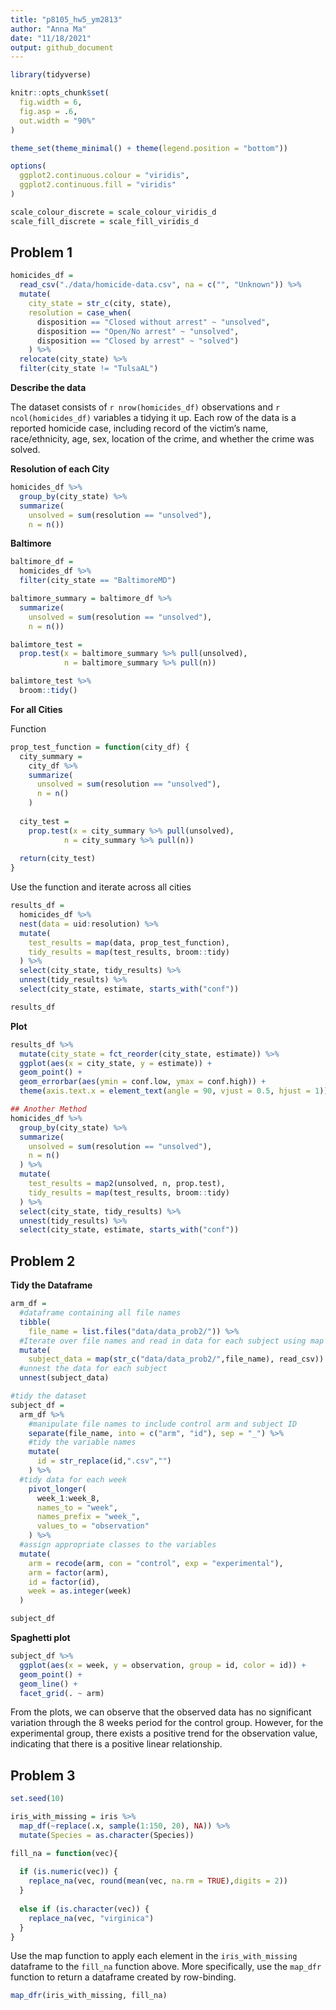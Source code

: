 ```yaml
---
title: "p8105_hw5_ym2813"
author: "Anna Ma"
date: "11/18/2021"
output: github_document
---
```


```r
library(tidyverse)

knitr::opts_chunk$set(
  fig.width = 6,
  fig.asp = .6,
  out.width = "90%"
)

theme_set(theme_minimal() + theme(legend.position = "bottom"))

options(
  ggplot2.continuous.colour = "viridis",
  ggplot2.continuous.fill = "viridis"
)

scale_colour_discrete = scale_colour_viridis_d
scale_fill_discrete = scale_fill_viridis_d
```

## Problem 1 

```r
homicides_df = 
  read_csv("./data/homicide-data.csv", na = c("", "Unknown")) %>% 
  mutate(
    city_state = str_c(city, state),
    resolution = case_when(
      disposition == "Closed without arrest" ~ "unsolved",
      disposition == "Open/No arrest" ~ "unsolved",
      disposition == "Closed by arrest" ~ "solved")
    ) %>% 
  relocate(city_state) %>% 
  filter(city_state != "TulsaAL")
```

**Describe the data**

The dataset consists of `r nrow(homicides_df)` observations and `r ncol(homicides_df)` variables a tidying it up. Each row of the data is a reported homicide case, including record of the victim's name, race/ethnicity, age, sex, location of the crime, and whether the crime was solved. 

**Resolution of each City**

```r
homicides_df %>% 
  group_by(city_state) %>% 
  summarize(
    unsolved = sum(resolution == "unsolved"),
    n = n()) 
```


**Baltimore**
```r
baltimore_df = 
  homicides_df %>% 
  filter(city_state == "BaltimoreMD")

baltimore_summary = baltimore_df %>% 
  summarize(
    unsolved = sum(resolution == "unsolved"),
    n = n())

balimtore_test = 
  prop.test(x = baltimore_summary %>% pull(unsolved), 
            n = baltimore_summary %>% pull(n))

balimtore_test %>% 
  broom::tidy()
```

**For all Cities**

Function

```r
prop_test_function = function(city_df) {
  city_summary = 
    city_df %>% 
    summarize(
      unsolved = sum(resolution == "unsolved"),
      n = n()
    )
  
  city_test = 
    prop.test(x = city_summary %>% pull(unsolved), 
            n = city_summary %>% pull(n))
  
  return(city_test)
}
```

Use the function and iterate across all cities
```r
results_df = 
  homicides_df %>% 
  nest(data = uid:resolution) %>% 
  mutate(
    test_results = map(data, prop_test_function),
    tidy_results = map(test_results, broom::tidy)
  ) %>% 
  select(city_state, tidy_results) %>% 
  unnest(tidy_results) %>% 
  select(city_state, estimate, starts_with("conf"))

results_df
```

**Plot**
```r
results_df %>% 
  mutate(city_state = fct_reorder(city_state, estimate)) %>% 
  ggplot(aes(x = city_state, y = estimate)) +
  geom_point() +
  geom_errorbar(aes(ymin = conf.low, ymax = conf.high)) + 
  theme(axis.text.x = element_text(angle = 90, vjust = 0.5, hjust = 1))
```

```r
## Another Method 
homicides_df %>% 
  group_by(city_state) %>% 
  summarize(
    unsolved = sum(resolution == "unsolved"),
    n = n()
  ) %>% 
  mutate(
    test_results = map2(unsolved, n, prop.test), 
    tidy_results = map(test_results, broom::tidy)
  ) %>% 
  select(city_state, tidy_results) %>% 
  unnest(tidy_results) %>% 
  select(city_state, estimate, starts_with("conf"))
```


## Problem 2

**Tidy the Dataframe**
```r
arm_df = 
  #dataframe containing all file names
  tibble(
    file_name = list.files("data/data_prob2/")) %>% 
  #Iterate over file names and read in data for each subject using map and saving the result as a new variable in the dataframe
  mutate(
    subject_data = map(str_c("data/data_prob2/",file_name), read_csv)) %>% 
  #unnest the data for each subject
  unnest(subject_data)

#tidy the dataset 
subject_df = 
  arm_df %>% 
    #manipulate file names to include control arm and subject ID
    separate(file_name, into = c("arm", "id"), sep = "_") %>% 
    #tidy the variable names
    mutate(
      id = str_replace(id,".csv","")
    ) %>% 
  #tidy data for each week
    pivot_longer(
      week_1:week_8,
      names_to = "week",
      names_prefix = "week_",
      values_to = "observation"
    ) %>% 
  #assign appropriate classes to the variables
  mutate(
    arm = recode(arm, con = "control", exp = "experimental"),
    arm = factor(arm),
    id = factor(id),
    week = as.integer(week)
  )

subject_df
```

**Spaghetti plot**

```r
subject_df %>% 
  ggplot(aes(x = week, y = observation, group = id, color = id)) +
  geom_point() +
  geom_line() +
  facet_grid(. ~ arm)
```

From the plots, we can observe that the observed data has no significant variation through the 8 weeks period for the control group. However, for the experimental group, there exists a positive trend for the observation value, indicating that there is a positive linear relationship. 

## Problem 3

```r
set.seed(10)

iris_with_missing = iris %>% 
  map_df(~replace(.x, sample(1:150, 20), NA)) %>%
  mutate(Species = as.character(Species))
```

```r
fill_na = function(vec){
  
  if (is.numeric(vec)) {
    replace_na(vec, round(mean(vec, na.rm = TRUE),digits = 2))
  }
  
  else if (is.character(vec)) {
    replace_na(vec, "virginica")
  }
}
```

Use the map function to apply each element in the `iris_with_missing` dataframe to the `fill_na` function above. More specifically, use the `map_dfr` function to return a dataframe created by row-binding. 

```r
map_dfr(iris_with_missing, fill_na)
```


